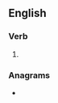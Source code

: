 ==English==

===Verb===
{{head|en|verb form}}

# {{en-third-person singular of|strike out}}

===Anagrams===
* {{l|en|strikeouts}}